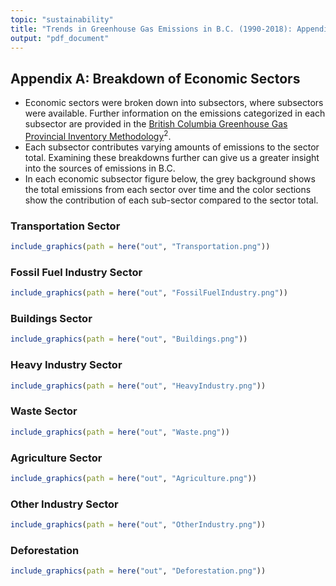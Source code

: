 ```yaml
---
topic: "sustainability"
title: "Trends in Greenhouse Gas Emissions in B.C. (1990-2018): Appendix"
output: "pdf_document"
---
```


```{=html}
<!--
Copyright 2018 Province of British Columbia

Licensed under the Apache License, Version 2.0 (the "License");
you may not use this file except in compliance with the License.
You may obtain a copy of the License at

http://www.apache.org/licenses/LICENSE-2.0

Unless required by applicable law or agreed to in writing, software distributed under the License is distributed on an "AS IS" BASIS,
WITHOUT WARRANTIES OR CONDITIONS OF ANY KIND, either express or implied.
See the License for the specific language governing permissions and limitations under the License.
-->
```
## Appendix A: Breakdown of Economic Sectors

-   Economic sectors were broken down into subsectors, where subsectors were available. Further information on the emissions categorized in each subsector are provided in the [British Columbia Greenhouse Gas Provincial Inventory Methodology](https://www2.gov.bc.ca/assets/gov/environment/climate-change/data/provincial-inventory/2019/provincial_inventory_methodology_book_1990-2019.pdf)^2^.
-   Each subsector contributes varying amounts of emissions to the sector total. Examining these breakdowns further can give us a greater insight into the sources of emissions in B.C.
-   In each economic subsector figure below, the grey background shows the total emissions from each sector over time and the color sections show the contribution of each sub-sector compared to the sector total.

### Transportation Sector

\vspace{.8cm}

```r

include_graphics(path = here("out", "Transportation.png"))

```

\newpage

### Fossil Fuel Industry Sector

\vspace{.8cm}

```r

include_graphics(path = here("out", "FossilFuelIndustry.png"))
```

### Buildings Sector

\vspace{.8cm}

```r

include_graphics(path = here("out", "Buildings.png"))
```

\newpage

### Heavy Industry Sector

\vspace{.8cm}

```r

include_graphics(path = here("out", "HeavyIndustry.png"))
```

### Waste Sector

\vspace{.8cm}

```r

include_graphics(path = here("out", "Waste.png"))
```

\newpage

### Agriculture Sector

\vspace{.8cm}

```r

include_graphics(path = here("out", "Agriculture.png"))
```

### Other Industry Sector

\vspace{.8cm}

```r

include_graphics(path = here("out", "OtherIndustry.png"))
```

\newpage

### Deforestation

\vspace{.8cm}

```r

include_graphics(path = here("out", "Deforestation.png"))
```
